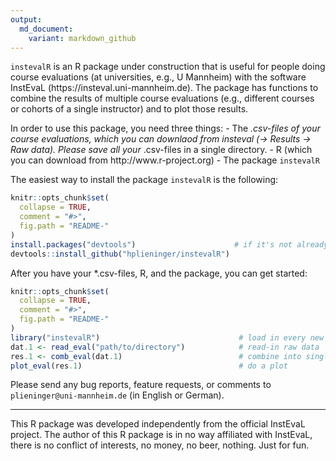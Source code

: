```yaml
---
output:
  md_document:
    variant: markdown_github
---
```


<!-- README.md is generated from README.Rmd. Please edit that file -->

`instevalR` is an R package under construction that is useful for people doing course evaluations (at universities, e.g., U Mannheim) with the software InstEvaL (https://insteval.uni-mannheim.de). The package has functions to combine the results of multiple course evaluations (e.g., different courses or cohorts of a single instructor) and to plot those results.

In order to use this package, you need three things:
- The *.csv-files of your course evaluations, which you can downlaod from insteval (-> Results -> Raw data). Please save all your *.csv-files in a single directory.
- R (which you can download from http://www.r-project.org)
- The package `instevalR`

The easiest way to install the package `instevalR` is the following:
```r
knitr::opts_chunk$set(
  collapse = TRUE,
  comment = "#>",
  fig.path = "README-"
)
install.packages("devtools")                      # if it's not already installed
devtools::install_github("hplieninger/instevalR")
```

After you have your *.csv-files, R, and the package, you can get started:
```r
knitr::opts_chunk$set(
  collapse = TRUE,
  comment = "#>",
  fig.path = "README-"
)
library("instevalR")                               # load in every new R session
dat.1 <- read_eval("path/to/directory")            # read-in raw data
res.1 <- comb_eval(dat.1)                          # combine into single object
plot_eval(res.1)                                   # do a plot
```

Please send any bug reports, feature requests, or comments to `plieninger@uni-mannheim.de` (in English or German).

*****

This R package was developed independently from the official InstEvaL project. The author of this R package is in no way affiliated with InstEvaL, there is no conflict of interests, no money, no beer, nothing. Just for fun.
